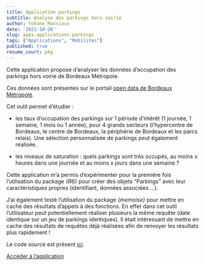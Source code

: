```yaml
---
title: Application parkings
subtitle: Analyse des parkings hors voirie
author: Yohann Mansiaux
date: '2021-10-26'
slug: apps-applications-parkings
tags: ["Applications", "Mobilités"]
published: true
resume_court: pkg
---
```


Cette application propose d'analyser les données d'occupation des parkings hors voirie de Bordeaux Métropole.

Ces données sont présentes sur le portail [open data de Bordeaux Métropole](https://opendata.bordeaux-metropole.fr/explore/dataset/st_park_p/information/).

Cet outil permet d'étudier : 

- les taux d'occupation des parkings sur 1 période d'intérêt (1 journée, 1 semaine, 1 mois ou 1 année), pour 4 grands secteurs (l'hypercentre de Bordeaux, le centre de Bordeaux, la périphérie de Bordeaux et les parcs relais). Une sélection personnalisée de parkings peut également réalisée.

- les niveaux de saturation : quels parkings sont très occupés, au moins x heures dans une journée et au moins x jours dans une semaine ?

Cette application m'a permis d'expérimenter pour la première fois l'utilisation du package _{R6}_ pour créer des objets "Parkings" avec leur caractéristiques propres (identifiant, données associées ...).

J'ai également testé l'utilisation du package _{memoise}_ pour mettre en cache des résultats d'appels à des fonctions. En effet dans cet outil l'utilisateur peut potentiellement réaliser plusieurs la même requête (date identique sur un jeu de parkings identiques). Il était intéressant de mettre en cache des résultats de requêtes déjà réalisées afin de renvoyer les résultats plus rapidement !

Le code source est présent <a href="https://github.com/ymansiaux/occupationparkingsapp" target="_blank" rel="noopener noreferrer" class="button">ici</a>.

<p><a href="https://ymansiaux.shinyapps.io/occupationparkingspp/" target="_blank" rel="noopener noreferrer" class="button">Accéder à l'application</a></p>
